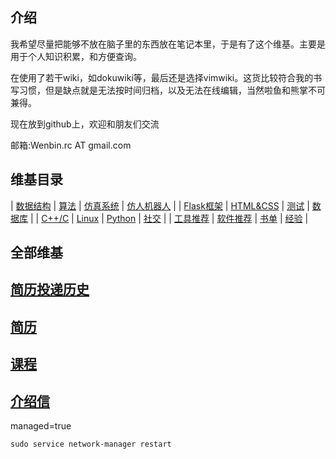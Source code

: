 == 介绍 ==
我希望尽量把能够不放在脑子里的东西放在笔记本里，于是有了这个维基。主要是用于个人知识积累，和方便查询。

在使用了若干wiki，如dokuwiki等，最后还是选择vimwiki。这货比较符合我的书写习惯，但是缺点就是无法按时间归档，以及无法在线编辑，当然啦鱼和熊掌不可兼得。

现在放到github上，欢迎和朋友们交流

邮箱:Wenbin.rc AT gmail.com
== 维基目录 ==
| [[./datastructure/datastructure|数据结构]] | [[./algorithm/algorithm|算法]]   | [[./simulation/sim|仿真系统]] | [[./robot/humanoid|仿人机器人]]  |
| [[./flask/flask|Flask框架]]                | [[./web_design/design|HTML&CSS]] | [[./test|测试]]               | [[./database/db|数据库]]         |
| [[./cpp/cpp|C++/C]]                        | [[./linux/linux| Linux]]         | [[./python/python|Python]]    | [[社交]]                         |
| [[./tools/tools|工具推荐]]                 | [[./tools/software|软件推荐]]    | [[./book/booklist|书单]]      | [[./experience/experience|经验]] |

== 全部维基 ==
== [[简历投递历史]] ==
== [[简历]] ==
== [[课程]] ==
== [[介绍信]] ==

managed=true
 sudo service network-manager restart

